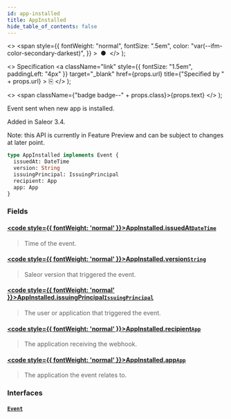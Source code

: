 ```yaml
---
id: app-installed
title: AppInstalled
hide_table_of_contents: false
---
```


  <>
    <span
      style={{
        fontWeight: "normal",
        fontSize: ".5em",
        color: "var(--ifm-color-secondary-darkest)",
      }}
    >
      &nbsp;●&nbsp;
    </span>
  </>
);

  <>
    Specification
    <a
      className="link"
      style={{ fontSize: "1.5em", paddingLeft: "4px" }}
      target="\_blank"
      href={props.url}
      title={"Specified by " + props.url}
    >
      ⎘
    </a>
  </>
);

  <>
    <span className={"badge badge--" + props.class}>{props.text}</span>
  </>
);

Event sent when new app is installed.

Added in Saleor 3.4.

Note: this API is currently in Feature Preview and can be subject to changes at later point.

```graphql
type AppInstalled implements Event {
  issuedAt: DateTime
  version: String
  issuingPrincipal: IssuingPrincipal
  recipient: App
  app: App
}
```

### Fields

#### [<code style={{ fontWeight: 'normal' }}>AppInstalled.<b>issuedAt</b></code>](#)<Bullet />[`DateTime`](../../../storefront/miscellaneous/scalars/date-time) <Badge class="secondary" text="scalar"/>

> Time of the event.

#### [<code style={{ fontWeight: 'normal' }}>AppInstalled.<b>version</b></code>](#)<Bullet />[`String`](../../../storefront/miscellaneous/scalars/string) <Badge class="secondary" text="scalar"/>

> Saleor version that triggered the event.

#### [<code style={{ fontWeight: 'normal' }}>AppInstalled.<b>issuingPrincipal</b></code>](#)<Bullet />[`IssuingPrincipal`](../../../storefront/miscellaneous/unions/issuing-principal) <Badge class="secondary" text="union"/>

> The user or application that triggered the event.

#### [<code style={{ fontWeight: 'normal' }}>AppInstalled.<b>recipient</b></code>](#)<Bullet />[`App`](../../../storefront/apps/objects/app) <Badge class="secondary" text="object"/>

> The application receiving the webhook.

#### [<code style={{ fontWeight: 'normal' }}>AppInstalled.<b>app</b></code>](#)<Bullet />[`App`](../../../storefront/apps/objects/app) <Badge class="secondary" text="object"/>

> The application the event relates to.

### Interfaces

#### [`Event`](../../../storefront/miscellaneous/interfaces/event) <Badge class="secondary" text="interface"/>

>

